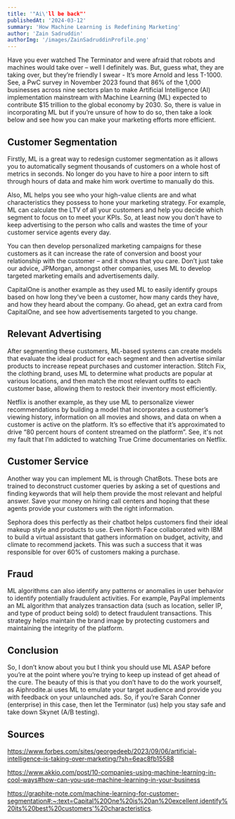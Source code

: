 ```yaml
---
title: '"Ai\'ll be back"'
publishedAt: '2024-03-12'
summary: 'How Machine Learning is Redefining Marketing'
author: 'Zain Sadruddin'
authorImg: '/images/ZainSadruddinProfile.png'
---
```


Have you ever watched The Terminator and were afraid that robots and machines would take over – well I definitely was. But, guess what, they are taking over, but they’re friendly I swear - It’s more Arnold and less T-1000. See, a PwC survey in November 2023 found that 86% of the 1,000 businesses across nine sectors plan to make Artificial Intelligence (AI) implementation mainstream with Machine Learning (ML) expected to contribute $15 trillion to the global economy by 2030. So, there is value in incorporating ML but if you’re unsure of how to do so, then take a look below and see how you can make your marketing efforts more efficient.


## Customer Segmentation

Firstly, ML is a great way to redesign customer segmentation as it allows you to automatically segment thousands of customers on a whole host of metrics in seconds. No longer do you have to hire a poor intern to sift through hours of data and make him work overtime to manually do this.
 
Also, ML helps you see who your high-value clients are and what characteristics they possess to hone your marketing strategy. For example, ML can calculate the LTV of all your customers and help you decide which segment to focus on to meet your KPIs. So, at least now you don’t have to keep advertising to the person who calls and wastes the time of your customer service agents every day.
 
You can then develop personalized marketing campaigns for these customers as it can increase the rate of conversion and boost your relationship with the customer – and it shows that you care. Don’t just take our advice, JPMorgan, amongst other companies, uses ML to develop targeted marketing emails and advertisements daily.
 
CapitalOne is another example as they used ML to easily identify groups based on how long they’ve been a customer, how many cards they have, and how they heard about the company. Go ahead, get an extra card from CapitalOne, and see how advertisements targeted to you change.
 
 
## Relevant Advertising

After segmenting these customers, ML-based systems can create models that evaluate the ideal product for each segment and then advertise similar products to increase repeat purchases and customer interaction. Stitch Fix, the clothing brand, uses ML to determine what products are popular at various locations, and then match the most relevant outfits to each customer base, allowing them to restock their inventory most efficiently.
 
Netflix is another example, as they use ML to personalize viewer recommendations by building a model that incorporates a customer’s viewing history, information on all movies and shows, and data on when a customer is active on the platform. It’s so effective that it’s approximated to drive “80 percent hours of content streamed on the platform”. See, it's not my fault that I’m addicted to watching True Crime documentaries on Netflix.
 
 
## Customer Service 

Another way you can implement ML is through ChatBots. These bots are trained to deconstruct customer queries by asking a set of questions and finding keywords that will help them provide the most relevant and helpful answer. Save your money on hiring call centers and hoping that these agents provide your customers with the right information.
 
Sephora does this perfectly as their chatbot helps customers find their ideal makeup style and products to use. Even North Face collaborated with IBM to build a virtual assistant that gathers information on budget, activity, and climate to recommend jackets. This was such a success that it was responsible for over 60% of customers making a purchase.
 
 
## Fraud

ML algorithms can also identify any patterns or anomalies in user behavior to identify potentially fraudulent activities. For example, PayPal implements an ML algorithm that analyzes transaction data (such as location, seller IP, and type of product being sold) to detect fraudulent transactions. This strategy helps maintain the brand image by protecting customers and maintaining the integrity of the platform.
 
 
## Conclusion

So, I don’t know about you but I think you should use ML ASAP before you’re at the point where you’re trying to keep up instead of get ahead of the cure. The beauty of this is that you don’t have to do the work yourself, as Aiphrodite.ai uses ML to emulate your target audience and provide you with feedback on your unlaunched ads. So, if you’re Sarah Conner (enterprise) in this case, then let the Terminator (us) help you stay safe and take down Skynet (A/B testing).


## Sources

https://www.forbes.com/sites/georgedeeb/2023/09/06/artificial-intelligence-is-taking-over-marketing/?sh=6eac8fb15588

https://www.akkio.com/post/10-companies-using-machine-learning-in-cool-ways#how-can-you-use-machine-learning-in-your-business

https://graphite-note.com/machine-learning-for-customer-segmentation#:~:text=Capital%20One%20is%20an%20excellent,identify%20its%20best%20customers'%20characteristics.
